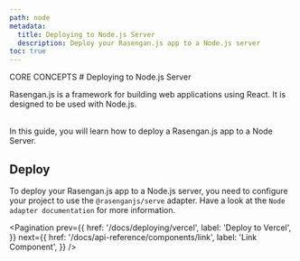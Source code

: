 ```yaml
---
path: node
metadata:
  title: Deploying to Node.js Server
  description: Deploy your Rasengan.js app to a Node.js server
toc: true
---
```



<span className="text-[12px] font-mono-regular text-foreground/60">
  CORE CONCEPTS
</span>
# Deploying to Node.js Server

Rasengan.js is a framework for building web applications using React. It is designed to be used with Node.js.

<br />
In this guide, you will learn how to deploy a Rasengan.js app to a Node Server.

## Deploy 

To deploy your Rasengan.js app to a Node.js server, you need to configure your project to use the `@rasenganjs/serve` adapter.
Have a look at the <Link to="/packages/serve">`Node adapter documentation`</Link> for more information.


<Pagination 
  prev={{
    href: '/docs/deploying/vercel',
    label: 'Deploy to Vercel',
  }}
  next={{
    href: '/docs/api-reference/components/link',
    label: 'Link Component',
  }}
/>